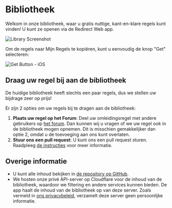 # Bibliotheek

Welkom in onze bibliotheek, waar u gratis nuttige, kant-en-klare regels kunt vinden! U kunt ze openen via de Redirect Web app.

![Library Screenshot](/img/library-screenshot.webp)

Om de regels naar Mijn Regels te kopiëren, kunt u eenvoudig de knop "Get" selecteren:

![Get Button - iOS](/img/library-get-button-ios.gif)

## Draag uw regel bij aan de bibliotheek

De huidige bibliotheek heeft slechts een paar regels, dus we stellen uw bijdrage zeer op prijs!

Er zijn 2 opties om uw regels bij te dragen aan de bibliotheek:

1.  **Plaats uw regel op het Forum**: Deel uw omleidingsregel met andere gebruikers op [het forum](https://github.com/mshibanami/redirect-web/discussions/categories/redirect-rules). Dan kunnen wij u vragen of we uw regel ook in de bibliotheek mogen opnemen. Dit is misschien gemakkelijker dan optie 2, omdat u de toevoeging aan ons kunt overlaten.
2.  **Stuur ons een pull request**: U kunt ons een pull request sturen. Raadpleeg [de instructies](https://github.com/mshibanami/redirect-web/tree/main/library) voor meer informatie.

## Overige informatie

-   U kunt alle inhoud bekijken in [de repository op GitHub](https://github.com/mshibanami/redirect-web/tree/main/library).
-   We hosten onze privé API-server op Cloudflare voor de inhoud van de bibliotheek, waardoor we filtering en andere services kunnen bieden. De app haalt de inhoud van de bibliotheek op van deze server. Zoals vermeld in [ons privacybeleid](/privacy-policy), verzamelt deze server geen persoonlijke informatie.
